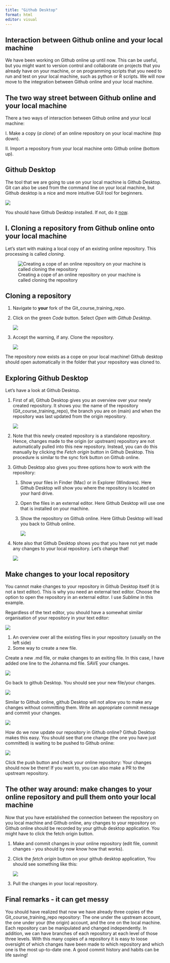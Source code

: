 ```yaml
---
title: "Github Desktop"
format: html
editor: visual
---
```


## Interaction between Github online and your local machine

We have been working on Github online up until now. This can be useful, but you might want to version control and collaborate on projects that you already have on your machine, or on programming scripts that you need to run and test on your local machine, such as python or R scripts. We will now move to the integration between Github online and your local machine.

## The two way street between Github online and your local machine

There a two ways of interaction between Github online and your local machine:

I. Make a copy (*a clone*) of an online repository on your local machine (top down).

II\. Import a repository from your local machine onto Github online (bottom up).

## Github Desktop

The tool that we are going to use on your local machine is Github Desktop. Git can also be used from the command line on your local machine, but Github desktop is a nice and more intuitive GUI tool for beginners.

![](img/desktop-icon.svg){fig-align="center"}

You should have Github Desktop installed. If not, do it [now](https://desktop.github.com/).

## I. Cloning a repository from Github online onto your local machine

Let's start with making a local copy of an existing online repository. This processing is called *cloning*.

![Creating a cope of an online repository on your machine is called cloning the repository](img/Cloning.png)

## Cloning a repository

1.  Navigate to **your** fork of the Git_course_training_repo.

2.  Click on the green *Code* button. Select *Open with Github Desktop*.

    ![](img/Desktop1.png)

3.  Accept the warning, if any. Clone the repository.

    ![](img/Clone1.png)

The repository now exists as a cope on your local machine! Github desktop should open automatically in the folder that your repository was cloned to.

## Exploring Github Desktop

Let's have a look at Github Desktop.

1.  First of all, Github Desktop gives you an overview over your newly created repository. It shows you: the name of the repository (Git_course_training_repo), the branch you are on (main) and when the repository was last updated from the origin repository.

    ![](img/Desktop3.png)

2.  Note that this newly created repository is a standalone repository. Hence, changes made to the origin (or upstream) repository are not automatically pulled into this new repository. Instead, you can do this manually by clicking the *Fetch origin* button in Github Desktop. This procedure is similar to the sync fork button on Github online.

3.  Github Desktop also gives you three options how to work with the repository:

    1.  Show your files in Finder (Mac) or in Explorer (Windows). Here Github Desktop will show you where the repository is located on your hard drive.

    2.  Open the files in an external editor. Here Github Desktop will use one that is installed on your machine.

    3.  Show the repository on Github online. Here Github Desktop will lead you back to Github online.

        ![](img/PR_Fork3.png)

4.  Note also that Github Desktop shows you that you have not yet made any changes to your local repository. Let's change that!

    ![](img/Desktop2.png)

## Make changes to your local repository

You cannot make changes to your repository in Github Desktop itself (it is not a text editor). This is why you need an external text editor. Choose the option to open the repository in an external editor. I use *Sublime* in this example.

Regardless of the text editor, you should have a somewhat similar organisation of your repository in your text editor:

![](img/Sublime1.png)

1.  An overview over all the existing files in your repository (usually on the left side)
2.  Some way to create a new file.

Create a new .md file, or make changes to an exiting file. In this case, I have added one line to the Johanna.md file. SAVE your changes.

![](img/Sublime2.png)

Go back to github Desktop. You should see your new file/your changes.

![](img/Sublime3.png)

Similar to Github online, github Desktop will not allow you to make any changes without committing them. Write an appropriate commit message and commit your changes.

![](img/Desktop4.png)

How do we now update our repository in Github online? Github Desktop makes this easy. You should see that one change (the one you have just committed) is waiting to be pushed to Github online:

![](img/Desktop5.png)

Click the push button and check your online repository: Your changes should now be there! If you want to, you can also make a PR to the upstream repository.

## The other way around: make changes to your online repository and pull them onto your local machine

Now that you have established the connection between the repository on you local machine and Github online, any changes to your repository on Github online should be recorded by your github desktop application. You might have to click the fetch origin button.

1.  Make and commit changes in your online repository (edit file, commit changes - you should by now know how that works).

2.  Click the *fetch origin* button on your github desktop application, You should see something like this:

    ![](img/Pull1.png)

3.  Pull the changes in your local repository.

## Final remarks - it can get messy

You should have realized that now we have already three copies of the Git_course_training_repo repository: The one under the upstream account, the one under your (the origin) account, and the one on the local machine. Each repository can be manipulated and changed independently. In addition, we can have branches of each repository at each level of those three levels. With this many copies of a repository it is easy to loose oversight of which changes have been made to which repository and which one is the most up-to-date one. A good commit history and habits can be life saving!
